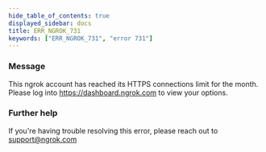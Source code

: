 ```yaml
---
hide_table_of_contents: true
displayed_sidebar: docs
title: ERR_NGROK_731
keywords: ["ERR_NGROK_731", "error 731"]
---
```


### Message

This ngrok account has reached its HTTPS connections limit for the month. Please log into https://dashboard.ngrok.com to view your options.

### Further help

If you're having trouble resolving this error, please reach out to [support@ngrok.com](mailto:support@ngrok.com?subject=Help%20with%20ERR_NGROK_731)
